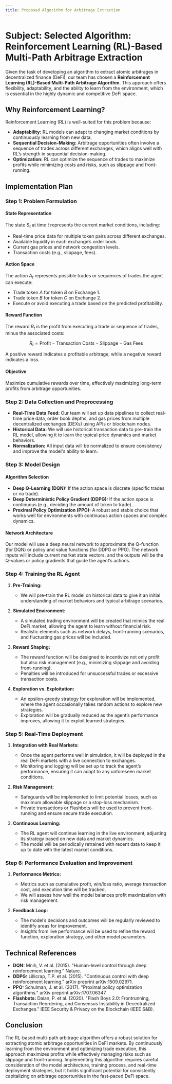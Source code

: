 ```yaml
---
title: Proposed Algorithm for Arbitrage Extraction
---
```


# **Subject:** Selected Algorithm: Reinforcement Learning (RL)-Based Multi-Path Arbitrage Extraction

Given the task of developing an algorithm to extract atomic arbitrages in decentralized finance (DeFi), our team has chosen a **Reinforcement Learning (RL)-Based Multi-Path Arbitrage Algorithm**. This approach offers flexibility, adaptability, and the ability to learn from the environment, which is essential in the highly dynamic and competitive DeFi space.

## **Why Reinforcement Learning?**

Reinforcement Learning (RL) is well-suited for this problem because:

- **Adaptability:** RL models can adapt to changing market conditions by continuously learning from new data.
- **Sequential Decision-Making:** Arbitrage opportunities often involve a sequence of trades across different exchanges, which aligns well with RL’s strength in sequential decision-making.
- **Optimization:** RL can optimize the sequence of trades to maximize profits while minimizing costs and risks, such as slippage and front-running.

## **Implementation Plan**

### **Step 1: Problem Formulation**

#### **State Representation**

The state $S_t$ at time $t$ represents the current market conditions, including:

- Real-time price data for multiple token pairs across different exchanges.
- Available liquidity in each exchange’s order book.
- Current gas prices and network congestion levels.
- Transaction costs (e.g., slippage, fees).

#### **Action Space**

The action $A_t$ represents possible trades or sequences of trades the agent can execute:

- Trade token $A$ for token $B$ on Exchange 1.
- Trade token $B$ for token $C$ on Exchange 2.
- Execute or avoid executing a trade based on the predicted profitability.

#### **Reward Function**
The reward $R_t$ is the profit from executing a trade or sequence of trades, minus the associated costs:

$$
R_t = \text{Profit} - \text{Transaction Costs} - \text{Slippage} - \text{Gas Fees}
$$

A positive reward indicates a profitable arbitrage, while a negative reward indicates a loss.


#### **Objective**

Maximize cumulative rewards over time, effectively maximizing long-term profits from arbitrage opportunities.

### **Step 2: Data Collection and Preprocessing**

- **Real-Time Data Feed:** Our team will set up data pipelines to collect real-time price data, order book depths, and gas prices from multiple decentralized exchanges (DEXs) using APIs or blockchain nodes.
- **Historical Data:** We will use historical transaction data to pre-train the RL model, allowing it to learn the typical price dynamics and market behaviors.
- **Normalization:** All input data will be normalized to ensure consistency and improve the model's ability to learn.

### **Step 3: Model Design**

#### **Algorithm Selection**

- **Deep Q-Learning (DQN):** If the action space is discrete (specific trades or no trade).
- **Deep Deterministic Policy Gradient (DDPG):** If the action space is continuous (e.g., deciding the amount of token to trade).
- **Proximal Policy Optimization (PPO):** A robust and stable choice that works well for environments with continuous action spaces and complex dynamics.

#### **Network Architecture**

Our model will use a deep neural network to approximate the Q-function (for DQN) or policy and value functions (for DDPG or PPO). The network inputs will include current market state vectors, and the outputs will be the Q-values or policy gradients that guide the agent’s actions.

### **Step 4: Training the RL Agent**

1. **Pre-Training:**
   - We will pre-train the RL model on historical data to give it an initial understanding of market behaviors and typical arbitrage scenarios.
  
2. **Simulated Environment:**
   - A simulated trading environment will be created that mimics the real DeFi market, allowing the agent to learn without financial risk.
   - Realistic elements such as network delays, front-running scenarios, and fluctuating gas prices will be included.

3. **Reward Shaping:**
   - The reward function will be designed to incentivize not only profit but also risk management (e.g., minimizing slippage and avoiding front-running).
   - Penalties will be introduced for unsuccessful trades or excessive transaction costs.

4. **Exploration vs. Exploitation:**
   - An epsilon-greedy strategy for exploration will be implemented, where the agent occasionally takes random actions to explore new strategies.
   - Exploration will be gradually reduced as the agent’s performance improves, allowing it to exploit learned strategies.

### **Step 5: Real-Time Deployment**

1. **Integration with Real Markets:**
   - Once the agent performs well in simulation, it will be deployed in the real DeFi markets with a live connection to exchanges.
   - Monitoring and logging will be set up to track the agent’s performance, ensuring it can adapt to any unforeseen market conditions.

2. **Risk Management:**
   - Safeguards will be implemented to limit potential losses, such as maximum allowable slippage or a stop-loss mechanism.
   - Private transactions or Flashbots will be used to prevent front-running and ensure secure trade execution.

3. **Continuous Learning:**
   - The RL agent will continue learning in the live environment, adjusting its strategy based on new data and market dynamics.
   - The model will be periodically retrained with recent data to keep it up to date with the latest market conditions.

### **Step 6: Performance Evaluation and Improvement**

1. **Performance Metrics:**
   - Metrics such as cumulative profit, win/loss ratio, average transaction cost, and execution time will be tracked.
   - We will assess how well the model balances profit maximization with risk management.

2. **Feedback Loop:**
   - The model’s decisions and outcomes will be regularly reviewed to identify areas for improvement.
   - Insights from live performance will be used to refine the reward function, exploration strategy, and other model parameters.

## **Technical References**

- **DQN:** Mnih, V. et al. (2015). "Human-level control through deep reinforcement learning." Nature.
- **DDPG:** Lillicrap, T.P. et al. (2015). "Continuous control with deep reinforcement learning." arXiv preprint arXiv:1509.02971.
- **PPO:** Schulman, J. et al. (2017). "Proximal policy optimization algorithms." arXiv preprint arXiv:1707.06347.
- **Flashbots:** Daian, P. et al. (2020). "Flash Boys 2.0: Frontrunning, Transaction Reordering, and Consensus Instability in Decentralized Exchanges." IEEE Security & Privacy on the Blockchain (IEEE S&B).

## **Conclusion**

The RL-based multi-path arbitrage algorithm offers a robust solution for extracting atomic arbitrage opportunities in DeFi markets. By continuously learning from the environment and optimizing trade execution, this approach maximizes profits while effectively managing risks such as slippage and front-running. Implementing this algorithm requires careful consideration of the model architecture, training process, and real-time deployment strategies, but it holds significant potential for consistently capitalizing on arbitrage opportunities in the fast-paced DeFi space.
